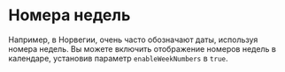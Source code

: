 # Номера недель

Например, в Норвегии, очень часто обозначают даты, используя номера недель.
Вы можете включить отображение номеров недель в календаре, установив параметр `enableWeekNumbers` в `true`.

<Sandbox example="internationalization-week-numbers" />
